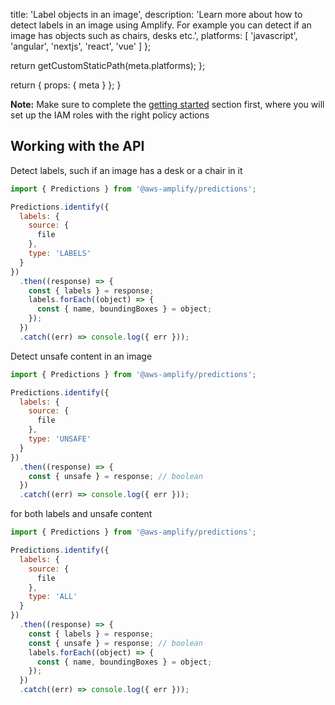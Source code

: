 
  title: 'Label objects in an image',
  description: 'Learn more about how to detect labels in an image using Amplify. For example you can detect if an image has objects such as chairs, desks etc.',
  platforms: [
    'javascript',
    'angular',
    'nextjs',
    'react',
    'vue'
  ]
};

  return getCustomStaticPath(meta.platforms);
};

  return {
    props: {
      meta
    }
  };
}

<Callout informational>

**Note:** Make sure to complete the [getting started](../set-up-predictions) section first, where you will set up the IAM roles with the right policy actions

</Callout>

## Working with the API

Detect labels, such if an image has a desk or a chair in it

```javascript
import { Predictions } from '@aws-amplify/predictions';

Predictions.identify({
  labels: {
    source: {
      file
    },
    type: 'LABELS'
  }
})
  .then((response) => {
    const { labels } = response;
    labels.forEach((object) => {
      const { name, boundingBoxes } = object;
    });
  })
  .catch((err) => console.log({ err }));
```

Detect unsafe content in an image

```javascript
import { Predictions } from '@aws-amplify/predictions';

Predictions.identify({
  labels: {
    source: {
      file
    },
    type: 'UNSAFE'
  }
})
  .then((response) => {
    const { unsafe } = response; // boolean
  })
  .catch((err) => console.log({ err }));
```

for both labels and unsafe content

```javascript
import { Predictions } from '@aws-amplify/predictions';

Predictions.identify({
  labels: {
    source: {
      file
    },
    type: 'ALL'
  }
})
  .then((response) => {
    const { labels } = response;
    const { unsafe } = response; // boolean
    labels.forEach((object) => {
      const { name, boundingBoxes } = object;
    });
  })
  .catch((err) => console.log({ err }));
```
